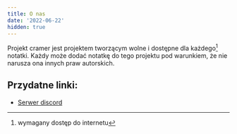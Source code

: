 ```yaml
---
title: O nas
date: '2022-06-22'
hidden: true
---
```


Projekt cramer jest projektem tworzącym wolne i dostępne dla każdego[^internet] notatki.
Każdy może dodać notatkę do tego projektu pod warunkiem, że nie narusza ona innych praw autorskich.

## Przydatne linki:
* [Serwer discord](https://discord.gg/gHBzHTr6JD)

[^internet]: wymagany dostęp do internetu 